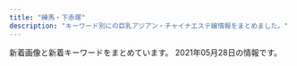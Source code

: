 ```yaml
---
title: "練馬・下赤塚"
description: "キーワード別にの巨乳アジアン・チャイナエステ嬢情報をまとめました。"
---
```


新着画像と新着キーワードをまとめています。
2021年05月28日の情報です。

<DmmAffiliateIns />
<KeywordTable
  shops={
    [
    {
        "keywords": {
            "E": 2,
            "85": 2,
            "C": 12,
            "87": 2
        },
        "name": "\u30d1\u30ad\u30e9",
        "img_links": [
            "http://pakira-massage.work/img/head.jpg",
            "http://pakira-massage.work/img/sta23.jpg",
            "http://pakira-massage.work/img/s23.jpg",
            "http://pakira-massage.work/i/img/r4.jpg",
            "http://pakira-massage.work/i/img/r5.jpg",
            "http://pakira-massage.work/img/sta2.jpg",
            "http://pakira-massage.work/i/img/sta1.jpg",
            "http://pakira-massage.work/img/mobile-1.png",
            "http://pakira-massage.work/i/img/sta23.jpg",
            "http://pakira-massage.work/img/st23.jpg",
            "http://pakira-massage.work/i/img/sta2.jpg",
            "http://pakira-massage.work/img/nos.jpg",
            "http://pakira-massage.work/img/sta1.jpg",
            "http://pakira-massage.work/img/st1.jpg",
            "http://pakira-massage.work/img/st2.jpg",
            "http://pakira-massage.work/i/img/r1.jpg",
            "http://pakira-massage.work/img/campian.jpg",
            "http://pakira-massage.work/i/img/st1.jpg",
            "http://pakira-massage.work/img/s1.jpg",
            "http://pakira-massage.work/img/botton.jpg",
            "http://pakira-massage.work/i/img/r6.jpg",
            "http://pakira-massage.work/i/img/r3.jpg",
            "http://pakira-massage.work/img/s2.jpg",
            "http://pakira-massage.work/i/img/r2.jpg"
        ],
        "url": "http://pakira-massage.work/",
        "station": "\u8981\u753a\u99c55\u756a\u51fa\u53e3"
    },
    {
        "url": "http://nymphe-est.biz/",
        "keywords": {
            "E": 1,
            "D": 2
        },
        "station": "\u6771\u6b66\u7df4\u99ac\u99c5\u5317\u53e3",
        "img_links": [
            "http://nymphe-est.biz/images/no.png",
            "http://nymphe-est.biz/images/fla.jpg",
            "http://nymphe-est.biz/images/tit6.jpg",
            "http://nymphe-est.biz/images/tm.jpg",
            "http://nymphe-est.biz/images/m5.png",
            "http://nymphe-est.biz/images/top.png",
            "http://nymphe-est.biz/images/m6.png",
            "http://nymphe-est.biz/images/accl.jpg",
            "http://nymphe-est.biz/images/bul.jpg",
            "http://nymphe-est.biz/images/spt.png",
            "http://nymphe-est.biz/images/tit4.jpg",
            "http://nymphe-est.biz/images/tit3.jpg",
            "http://nymphe-est.biz/images/cg01.jpg",
            "http://nymphe-est.biz/images/cg03.jpg",
            "http://nymphe-est.biz/images/stal.jpg",
            "http://nymphe-est.biz/images/m2.png",
            "http://nymphe-est.biz/images/m1.png",
            "http://nymphe-est.biz/images/m4.png",
            "http://nymphe-est.biz/images/stat.jpg",
            "http://nymphe-est.biz/images/bur.jpg",
            "http://nymphe-est.biz/images/cg02.jpg",
            "http://nymphe-est.biz/images/tit5.jpg",
            "http://nymphe-est.biz/images/tit2.jpg",
            "http://nymphe-est.biz/images/m3.png"
        ],
        "name": "\u59eb\u306e\u3086\u3073\u3055\u304d"
    },
    {
        "station": "\u7df4\u99ac\u99c5\u897f\u53e3",
        "keywords": {
            "F": 2,
            "E": 2,
            "87": 5,
            "85": 2,
            "88": 4,
            "89": 1,
            "C": 22,
            "84": 1,
            "86": 1,
            "D": 9
        },
        "url": "http://ponfu-massage.work/",
        "name": "\u30dd\u30f3\u30d5\u30fc",
        "img_links": [
            "http://ponfu-massage.work/img/acc1.jpg",
            "http://ponfu-massage.work/img/st38.jpg",
            "http://ponfu-massage.work/i/img/r3.jpg",
            "http://ponfu-massage.work/i/img/r2.jpg",
            "http://ponfu-massage.work/img/sta39.jpg",
            "http://ponfu-massage.work/img/s39.jpg",
            "http://ponfu-massage.work/img/st43.jpg",
            "http://ponfu-massage.work/img/st35.jpg",
            "http://ponfu-massage.work/img/st45.jpg",
            "http://ponfu-massage.work/img/s42.jpg",
            "http://ponfu-massage.work/img/acc10.jpg",
            "http://ponfu-massage.work/img/acc5.jpg",
            "http://ponfu-massage.work/img/st46.jpg",
            "http://ponfu-massage.work/img/s47.jpg",
            "http://ponfu-massage.work/img/sta47.jpg",
            "http://ponfu-massage.work/img/s45.jpg",
            "http://ponfu-massage.work/i/img/sta43.jpg",
            "http://ponfu-massage.work/i/img/r4.jpg",
            "http://ponfu-massage.work/img/sta43.jpg",
            "http://ponfu-massage.work/i/img/sta41.jpg",
            "http://ponfu-massage.work/i/img/sta24.jpg",
            "http://ponfu-massage.work/img/acc4.jpg",
            "http://ponfu-massage.work/img/sta45.jpg",
            "http://ponfu-massage.work/img/acc7.jpg",
            "http://ponfu-massage.work/i/img/sta42.jpg",
            "http://ponfu-massage.work/img/sta38.jpg",
            "http://ponfu-massage.work/img/acc6.jpg",
            "http://ponfu-massage.work/i/img/sta47.jpg",
            "http://ponfu-massage.work/i/img/sta44.jpg",
            "http://ponfu-massage.work/i/img/sta46.jpg",
            "http://ponfu-massage.work/i/img/st45.jpg",
            "http://ponfu-massage.work/i/img/sta28.jpg",
            "http://ponfu-massage.work/img/acc8.jpg",
            "http://ponfu-massage.work/img/sta44.jpg",
            "http://ponfu-massage.work/img/s38.jpg",
            "http://ponfu-massage.work/img/sta42.jpg",
            "http://ponfu-massage.work/img/sta41.jpg",
            "http://ponfu-massage.work/img/sta46.jpg",
            "http://ponfu-massage.work/img/s43.jpg",
            "http://ponfu-massage.work/i/img/sta38.jpg",
            "http://ponfu-massage.work/img/s30.jpg",
            "http://ponfu-massage.work/img/st18.jpg",
            "http://ponfu-massage.work/img/st41.jpg",
            "http://ponfu-massage.work/img/acc3.jpg",
            "http://ponfu-massage.work/img/campian.jpg",
            "http://ponfu-massage.work/img/s46.jpg",
            "http://ponfu-massage.work/i/img/sta30.jpg",
            "http://ponfu-massage.work/img/botton.jpg",
            "http://ponfu-massage.work/img/acc9.jpg",
            "http://ponfu-massage.work/img/st47.jpg",
            "http://ponfu-massage.work/i/img/sta39.jpg",
            "http://ponfu-massage.work/img/st39.jpg",
            "http://ponfu-massage.work/img/sta35.jpg",
            "http://ponfu-massage.work/i/img/sta45.jpg",
            "http://ponfu-massage.work/img/st28.jpg",
            "http://ponfu-massage.work/img/acc2.jpg",
            "http://ponfu-massage.work/img/sta28.jpg",
            "http://ponfu-massage.work/img/st44.jpg",
            "http://ponfu-massage.work/img/st42.jpg",
            "http://ponfu-massage.work/img/st30.jpg",
            "http://ponfu-massage.work/img/s41.jpg",
            "http://ponfu-massage.work/img/sta30.jpg",
            "http://ponfu-massage.work/i/img/r1.jpg",
            "http://ponfu-massage.work/img/s44.jpg"
        ]
    },
    {
        "station": "\u7df4\u99ac\u99c5\u5317\u53e3",
        "img_links": [
            "http://es-nerima.biz/wp-content/uploads/2016/10/girl-1-300x450.jpg",
            "http://es-nerima.biz/wp-content/themes/template-salon2/images/pickup-frame.png",
            "http://es-nerima.biz/wp-content/themes/template-salon2/images/newface-ttl.png",
            "http://es-nerima.biz/wp-content/uploads/2016/10/g3.jpg",
            "http://es-nerima.biz/wp-content/uploads/2016/10/eri.jpg",
            "http://cdn.dino-es.com/images/logo/88x31DinoEs.png",
            "http://es-nerima.biz/wp-content/uploads/2016/10/camp-bnr.jpg",
            "http://es-nerima.biz/wp-content/uploads/2016/10/gallery5.jpg",
            "http://es-nerima.biz/wp-content/uploads/2016/10/eri-250x330.jpg",
            "http://es-nerima.biz/wp-content/themes/template-salon2/images/magazine.jpg",
            "http://es-nerima.biz/wp-content/uploads/2016/10/g6.jpg",
            "http://es-nerima.biz/wp-content/uploads/2016/10/g1-250x330.jpg",
            "http://es-nerima.biz/wp-content/uploads/2016/10/gallery1.jpg",
            "http://es-nerima.biz/wp-content/uploads/2016/10/g5-250x330.jpg",
            "http://es-nerima.biz/wp-content/uploads/2016/10/gallery3.jpg",
            "http://es-nerima.biz/wp-content/uploads/2016/10/g3-250x330.jpg",
            "http://es-nerima.biz/wp-content/themes/template-salon2/images/pickup-ttl.png",
            "http://es-nerima.biz/wp-content/themes/template-salon2/images/news-ttl.png",
            "http://es-nerima.biz/wp-content/themes/template-salon2/images/gallery3.jpg",
            "http://es-nerima.biz/wp-content/themes/template-salon2/images/gallery2.jpg",
            "http://es-nerima.biz/wp-content/uploads/2016/10/g5.jpg",
            "http://es-nerima.biz/wp-content/uploads/2016/10/gallery2.jpg",
            "http://es-nerima.biz/wp-content/themes/template-salon2/images/tel.png",
            "http://es-nerima.biz/wp-content/uploads/2016/10/gallery8-600x600.jpg",
            "http://es-nerima.biz/wp-content/uploads/2016/10/girl-1-250x330.jpg",
            "http://es-nerima.biz/wp-content/themes/template-salon2/images/camp-bnr.jpg",
            "http://es-nerima.biz/wp-content/uploads/2016/10/gallery6.jpg",
            "http://es-nerima.biz/wp-content/themes/template-salon2/images/slider1.jpg",
            "http://es-nerima.biz/wp-content/uploads/2016/10/gallery8.jpg",
            "http://es-nerima.biz/wp-content/themes/template-salon2/images/gallery4.jpg",
            "http://es-nerima.biz/wp-content/uploads/2016/10/g4-250x330.jpg",
            "http://es-nerima.biz/wp-content/uploads/2016/10/g6-250x330.jpg",
            "http://es-nerima.biz/wp-content/uploads/2016/10/gallery7.jpg",
            "http://es-nerima.biz/wp-content/themes/template-salon2/images/gallery-ttl.png",
            "http://es-nerima.biz/wp-content/themes/template-salon2/images/massage-de_88_31.jpg",
            "http://es-nerima.biz/wp-content/uploads/2016/10/girl-1.jpg",
            "http://es-nerima.biz/wp-content/uploads/2016/10/mika.jpg",
            "http://es-nerima.biz/wp-content/uploads/2016/10/mika-250x330.jpg",
            "http://es-nerima.biz/wp-content/themes/template-salon2/images/gallery1.jpg"
        ],
        "name": "\u3046\u3089\u3089",
        "keywords": {},
        "url": "http://es-nerima.biz/"
    },
    {
        "url": "http://www.hi-msg.com/dansin/",
        "img_links": [
            "http://www.hi-msg.com/dansin/images/1.jpg",
            "http://www.hi-msg.com/dansin/images/p-7.jpg",
            "http://www.hi-msg.com/dansin/images/mobile.jpg",
            "http://www.hi-msg.com/dansin/images/p-8.jpg",
            "http://www.hi-msg.com/dansin/images/p-6.jpg",
            "http://www.hi-msg.com/dansin/images/p-5-1.jpg",
            "http://www.hi-msg.com/dansin/images/top.jpg",
            "http://www.hi-msg.com/dansin/images/p-2.jpg",
            "http://www.hi-msg.com/dansin/images/s_face.jpg",
            "http://www.hi-msg.com/dansin/images/p-5.jpg",
            "http://www.hi-msg.com/dansin/images/s_info.jpg",
            "http://www.hi-msg.com/dansin/images/nav.jpg",
            "http://www.hi-msg.com/dansin/images/end1.jpg",
            "http://www.hi-msg.com/dansin/images/p-9.jpg",
            "http://www.hi-msg.com/dansin/images/top1.jpg",
            "http://www.hi-msg.com/dansin/images/s_pick.jpg",
            "http://www.hi-msg.com/dansin/images/s_news.jpg",
            "http://www.hi-msg.com/dansin/images/p-6-1.jpg",
            "http://www.hi-msg.com/dansin/images/p-2-1.jpg",
            "http://www.hi-msg.com/dansin/images/p-9-1.jpg"
        ],
        "station": "\u3068\u304d\u308f\u53f0\u99c5\u5357\u53e3",
        "keywords": {},
        "name": "\u6696\u5fc3"
    },
    {
        "station": "\u4e0b\u8d64\u585a\u99c5\u5317\u53e3",
        "img_links": [
            "http://www.es-kou.link/images/interior_t.jpg",
            "http://www.es-kou.link/images/info.png",
            "http://www.es-kou.link/img/nana1.jpg",
            "http://www.es-kou.link/images/news.jpg",
            "http://www.es-kou.link/images/head.jpg",
            "http://www.es-kou.link/images/s1.png",
            "http://www.es-kou.link/images/2.jpg",
            "http://www.es-kou.link/images/1.jpg",
            "http://www.es-kou.link/images/sys1.jpg",
            "http://www.es-kou.link/images/int1.png",
            "http://www.es-kou.link/img/satomi1.jpg",
            "http://www.es-kou.link/images/b2.jpg",
            "http://www.es-kou.link/images/sys2.jpg",
            "http://www.es-kou.link/images/sys3.png",
            "http://www.es-kou.link/images/mobile.jpg",
            "http://www.es-kou.link/images/3.jpg",
            "http://www.es-kou.link/images/staff_t.jpg",
            "http://www.es-kou.link/images/int2.png",
            "http://www.es-kou.link/images/b1.jpg",
            "http://www.es-kou.link/img/mimi1.jpg"
        ],
        "keywords": {},
        "name": "\u7d05\u6708",
        "url": "http://www.es-kou.link/"
    },
    {
        "url": "http://himawari.est-u.com/",
        "name": "\u3072\u307e\u308f\u308a",
        "station": "\u7df4\u99ac\u99c5\u5357\u53e3",
        "img_links": [
            "http://himawari.est-u.com/staff/sakura.jpg",
            "http://himawari.est-u.com/images/therpist.jpg",
            "http://himawari.est-u.com/images/a2.jpg",
            "http://himawari.est-u.com/staff/nami.jpg",
            "http://himawari.est-u.com/staff/risa.jpg",
            "http://himawari.est-u.com/staff/umi.jpg",
            "http://himawari.est-u.com/staff/izumi.jpg",
            "http://himawari.est-u.com/images/a1.jpg",
            "http://himawari.est-u.com/images/index_10.jpg",
            "http://himawari.est-u.com/images/index_02.jpg",
            "http://himawari.est-u.com/staff/asuka.jpg",
            "http://himawari.est-u.com/staff/yuki.jpg",
            "http://himawari.est-u.com/staff/emi.jpg",
            "http://himawari.est-u.com/images/index2_08.jpg",
            "http://himawari.est-u.com/staff/yumi.jpg",
            "http://himawari.est-u.com/images/index_08.jpg",
            "http://himawari.est-u.com/images/index_04.jpg",
            "http://himawari.est-u.com/images/down.jpg"
        ],
        "keywords": {
            "C": 7
        }
    },
    {
        "keywords": {},
        "station": "\u4e0a\u677f\u6a4b\u99c5\u5317\u53e3",
        "img_links": [
            "http://www.relaxes.info/images/ttl_qj.png",
            "http://www.relaxes.info/images/header_bg.png",
            "http://www.relaxes.info/images/ttl_staff.png",
            "http://www.relaxes.info/images/rec.png",
            "http://www.relaxes.info/images/info.jpg",
            "http://www.relaxes.info/images/t2.png",
            "http://www.relaxes.info/images/s1.png",
            "http://www.relaxes.info/images/t1.png",
            "http://www.relaxes.info/up/uploads/20210313172020j.jpg",
            "http://www.relaxes.info/up/uploads/20180315212810me.jpg",
            "http://www.relaxes.info/images/ttl_price.png",
            "http://www.relaxes.info/up/uploads/2017071800271212.jpg",
            "http://www.relaxes.info/images/price.jpg"
        ],
        "url": "http://www.relaxes.info/",
        "name": "\u8776"
    },
    {
        "keywords": {
            "C": 17,
            "D": 6,
            "E": 13,
            "G": 2
        },
        "name": "\u3064\u307c\u307f",
        "img_links": [
            "https://salasa.tokyo/wp-content/themes/este/img/tel_footer.png",
            "https://salasa.tokyo/wp-content/themes/este/img/top-img01.png",
            "https://salasa.tokyo/wp-content/uploads/2020/02/21salasa.jpg",
            "https://salasa.tokyo/wp-content/themes/este/img/top-img01a.png",
            "https://salasa.tokyo/wp-content/themes/este/img/2.jpg",
            "https://salasa.tokyo/wp-content/uploads/2020/02/32salasa.jpg",
            "https://salasa.tokyo/wp-content/uploads/2020/02/11salasa.jpg",
            "https://salasa.tokyo/wp-content/themes/este/img/top-img02.png",
            "https://salasa.tokyo/wp-content/themes/este/img/3.jpg",
            "https://salasa.tokyo/wp-content/uploads/2020/03/897261salasa.jpg",
            "https://salasa.tokyo/wp-content/uploads/2020/04/2311121salasa.jpg",
            "https://salasa.tokyo/wp-content/uploads/2020/02/8776salasa.jpg",
            "https://salasa.tokyo/wp-content/themes/este/img/top-img04.png",
            "https://salasa.tokyo/wp-content/themes/este/img/1.jpg",
            "https://salasa.tokyo/wp-content/uploads/2021/02/345salasa.jpg",
            "https://salasa.tokyo/wp-content/themes/este/img/tel_header.png",
            "https://salasa.tokyo/wp-content/uploads/2020/02/876752178salasa.jpg",
            "https://salasa.tokyo/wp-content/themes/este/img/top-img01b.png",
            "https://salasa.tokyo/wp-content/uploads/2020/02/41salasa.jpg",
            "https://salasa.tokyo/wp-content/uploads/2020/02/1salasa.jpg",
            "https://salasa.tokyo/wp-content/themes/este/img/call.png",
            "https://salasa.tokyo/wp-content/themes/este/img/top-img05.png",
            "https://salasa.tokyo/wp-content/themes/este/img/top-img021.png",
            "https://salasa.tokyo/wp-content/themes/este/img/4.jpg",
            "https://salasa.tokyo/wp-content/uploads/2021/04/s187alasa.jpg"
        ],
        "url": "https://salasa.tokyo/",
        "station": "\u7df4\u99ac\u99c5\u897f\u53e3"
    },
    {
        "name": "\u697d\u3005",
        "url": "https://1270791003.wixsite.com/mysite/",
        "station": "\u65b0\u685c\u53f0\u99c51\u756a\u51fa\u53e3",
        "img_links": [
            "https://static.wixstatic.com/media/73ea4e_4f276738c0354f93b87840e2d55be62b~mv2.png",
            "https://static.wixstatic.com/media/73ea4e_73ca4971bac34776a53c8b09526abe0d~mv2.jpg",
            "https://static.wixstatic.com/media/56292f_3dc196c69ac04338b46a28f7dc0f4df2.jpg",
            "https://static.wixstatic.com/media/56292f_4d626237c2cd4806b0251dae4554758e.jpg"
        ],
        "keywords": {}
    },
    {
        "station": "\u5927\u6cc9\u5b66\u5712\u99c5\u5317\u53e3",
        "img_links": [
            "http://siesta.ests.jp/images/news.jpg",
            "http://siesta.ests.jp/images/info.jpg",
            "http://siesta.ests.jp/photos/sites/39/2021/04/2021042011331872.jpg",
            "http://siesta.ests.jp/images/top.png",
            "http://siesta.ests.jp/images/s-staff.jpg",
            "http://siesta.ests.jp/photos/sites/39/2021/01/2021011116333493.jpg",
            "http://siesta.ests.jp/photos/sites/39/2021/04/2021040818055925.jpg",
            "http://siesta.ests.jp/images/mobile1.jpg",
            "http://siesta.ests.jp/images/acc2.jpg",
            "http://siesta.ests.jp/images/acc4.jpg",
            "http://siesta.ests.jp/images/s-recriut.jpg",
            "http://siesta.ests.jp/images/acc1.jpg",
            "http://siesta.ests.jp/images/mobile.jpg",
            "http://siesta.ests.jp/images/pick.jpg",
            "http://siesta.ests.jp/images/acc3.jpg",
            "http://siesta.ests.jp/photos/sites/39/2021/01/2021011116333298.jpg"
        ],
        "url": "http://siesta.ests.jp/",
        "name": "\u30b7\u30a8\u30b9\u30bf",
        "keywords": {
            "85": 10,
            "D": 15,
            "83": 5,
            "88": 5
        }
    },
    {
        "url": "http://margaret.ests.jp/",
        "img_links": [
            "http://margaret.ests.jp/images/service1.jpg",
            "http://margaret.ests.jp/images/s_staff.png",
            "http://margaret.ests.jp/photos/sites/29/2020/04/202004102157462.jpeg",
            "http://margaret.ests.jp/images/info.jpg",
            "http://margaret.ests.jp/images/service2.jpg",
            "http://margaret.ests.jp/photos/sites/29/2020/05/202005281752578.jpg",
            "http://margaret.ests.jp/images/room3.jpg",
            "http://margaret.ests.jp/images/top.jpg",
            "http://margaret.ests.jp/images/s_news.jpg",
            "http://margaret.ests.jp/photos/sites/29/2020/06/2020062814010219.jpeg",
            "http://margaret.ests.jp/photos/sites/29/2020/03/2020032709162529.jpg",
            "http://margaret.ests.jp/photos/sites/29/2020/06/202006301829174.jpeg",
            "http://margaret.ests.jp/images/service3.jpg",
            "http://margaret.ests.jp/images/mobile.jpg",
            "http://margaret.ests.jp/images/s_pick.jpg",
            "http://margaret.ests.jp/images/service4.jpg",
            "http://margaret.ests.jp/images/room1.jpg",
            "http://margaret.ests.jp/photos/sites/29/2020/04/202004081414540.jpg",
            "http://margaret.ests.jp/photos/sites/29/2020/04/2020040205541033.jpg",
            "http://margaret.ests.jp/images/room4.jpg",
            "http://margaret.ests.jp/photos/sites/29/2021/01/2021011511194654.jpg",
            "http://margaret.ests.jp/images/room2.jpg",
            "http://margaret.ests.jp/photos/sites/29/2020/08/2020082222274080.jpeg",
            "http://margaret.ests.jp/photos/sites/29/2020/08/2020080615352994.jpeg",
            "http://margaret.ests.jp/images/s_service.png",
            "http://margaret.ests.jp/photos/sites/29/2020/04/2020041014190824.jpg"
        ],
        "keywords": {
            "D": 72,
            "88": 24,
            "E": 60,
            "85": 36,
            "86": 24,
            "87": 12
        },
        "station": "\u685c\u53f0\u99c5\u5317\u53e3",
        "name": "\u30de\u30fc\u30ac\u30ec\u30c3\u30c8"
    },
    {
        "name": "\u30b8\u30e3\u30b9\u30df\u30f3",
        "img_links": [],
        "keywords": {},
        "station": "\u6210\u5897\u99c5",
        "url": "http://evergrace.tyo.cm/"
    },
    {
        "keywords": {},
        "name": "\u512a\u30fb\u7f8e",
        "station": "\u6c5f\u53e4\u7530\u99c5\u5357\u53e3",
        "url": "http://rose.este.work/",
        "img_links": [
            "http://rose.este.work/resize_250.png",
            "http://rose.este.work/index-24.htm.jpg",
            "http://rose.este.work/resize_1500-450.jpg",
            "http://rose.este.work/totop.png",
            "http://rose.este.work/index-1.htm.jpg",
            "http://rose.este.work/r4.jpg",
            "http://rose.este.work/index-25.htm.jpg",
            "http://rose.este.work/r5.jpg",
            "http://rose.este.work/re.jpg",
            "http://rose.este.work/unnamed.png",
            "http://rose.este.work/index-26.htm.jpg",
            "http://rose.este.work/r1.jpg",
            "http://rose.este.work/r3.jpg",
            "http://rose.este.work/sys1.png"
        ]
    },
    {
        "name": "\u697d\u697d",
        "keywords": {
            "C": 13
        },
        "img_links": [
            "http://www.e-rakuraku.info/images/s1.png",
            "http://www.e-rakuraku.info/images/s2.png",
            "http://www.e-rakuraku.info/images/g3.jpg",
            "http://www.e-rakuraku.info/images/top.jpg",
            "http://www.e-rakuraku.info/images/g1.jpg",
            "http://www.e-rakuraku.info/images/newt.png",
            "http://www.e-rakuraku.info/images/huiyuan.png",
            "http://www.e-rakuraku.info/images/g0.jpg",
            "http://www.e-rakuraku.info/images/g5.jpg",
            "http://www.e-rakuraku.info/images/tite-staff.png",
            "http://www.e-rakuraku.info/images/g4.jpg",
            "http://www.e-rakuraku.info/images/g2.jpg",
            "http://www.e-rakuraku.info/images/newfacet.png",
            "http://www.e-rakuraku.info/images/sr.png",
            "http://www.e-rakuraku.info/images/tel.png",
            "http://www.e-rakuraku.info/images/nei_03.jpg",
            "http://www.e-rakuraku.info/images/tite-gallery.png",
            "http://www.e-rakuraku.info/images/mobile.png"
        ],
        "url": "http://www.e-rakuraku.info/",
        "station": "\u4e2d\u6751\u6a4b\u99c5"
    },
    {
        "station": "\u5927\u6cc9\u5b66\u5712\u99c5",
        "img_links": [
            "http://lachesis.este88.com/gals/nozomi4.jpg",
            "http://lachesis.este88.com/gals/yuno2.jpg",
            "http://lachesis.este88.com/gals/yuno1.jpg",
            "http://lachesis.este88.com/gals/aoi1.jpg",
            "https://lachesis.este88.com/gals/maria1.jpg",
            "http://lachesis.este88.com/gals/miho1.jpg",
            "http://lachesis.este88.com/gals/minami1.jpg",
            "http://lachesis.este88.com/gals/nozomi1.jpg",
            "https://lachesis.este88.com/images/bg_header.jpg",
            "http://lachesis.este88.com/gals/ruka4.jpg",
            "http://lachesis.este88.com/gals/narumi4.jpg",
            "http://lachesis.este88.com/gals/mao1.jpg",
            "http://lachesis.este88.com/gals/ruka3.jpg",
            "http://lachesis.este88.com/gals/nozomi3.jpg",
            "https://lachesis.este88.com/gals/mao1.jpg",
            "http://lachesis.este88.com/gals/ruka2.jpg",
            "http://lachesis.este88.com/gals/yuno3.jpg",
            "http://lachesis.este88.com/gals/miku2.jpg",
            "https://lachesis.este88.com/gals/rinnka1.jpg",
            "http://lachesis.este88.com/gals/rinnka3.jpg",
            "http://lachesis.este88.com/gals/tumugi1.jpg",
            "https://lachesis.este88.com/images/bg_header3.jpg",
            "http://lachesis.este88.com/gals/mao2.jpg",
            "http://lachesis.este88.com/images/info5.jpg",
            "http://lachesis.este88.com/gals/miho3.jpg",
            "http://lachesis.este88.com/gals/itika1.jpg",
            "https://lachesis.este88.com/gals/narumi1.jpg",
            "http://lachesis.este88.com/gals/narumi1.jpg",
            "https://lachesis.este88.com/images/info5.jpg",
            "http://lachesis.este88.com/gals/miku3.jpg",
            "http://lachesis.este88.com/images/sysh3bar.png",
            "http://lachesis.este88.com/gals/tumugi3.jpg",
            "http://lachesis.este88.com/gals/itika2.jpg",
            "http://lachesis.este88.com/gals/nozomi2.jpg",
            "https://lachesis.este88.com/gals/miho1.jpg",
            "http://lachesis.este88.com/images/bg_header.jpg",
            "http://lachesis.este88.com/gals/narumi3.jpg",
            "https://lachesis.este88.com/gals/yuno1.jpg",
            "http://lachesis.este88.com/gals/miku1.jpg",
            "https://lachesis.este88.com/gals/nozomi1.jpg",
            "http://lachesis.este88.com/gals/maria1.jpg",
            "http://lachesis.este88.com/images/bg_header3.jpg",
            "http://lachesis.este88.com/gals/minami2.jpg",
            "https://lachesis.este88.com/images/sysh3bar.png",
            "http://lachesis.este88.com/images/line.jpg",
            "http://lachesis.este88.com/gals/aoi3.jpg",
            "http://lachesis.este88.com/gals/rinnka4.jpg",
            "https://lachesis.este88.com/images/line.jpg",
            "https://lachesis.este88.com/gals/ruka1.jpg",
            "http://lachesis.este88.com/gals/tumugi2.jpg",
            "http://lachesis.este88.com/gals/aoi2.jpg",
            "http://lachesis.este88.com/gals/rinnka1.jpg",
            "http://lachesis.este88.com/gals/narumi2.jpg",
            "https://lachesis.este88.com/gals/itika1.jpg",
            "https://lachesis.este88.com/gals/aoi1.jpg",
            "http://lachesis.este88.com/gals/itika3.jpg",
            "https://lachesis.este88.com/gals/minami1.jpg",
            "http://lachesis.este88.com/gals/rinnka2.jpg",
            "http://momipara.jp/img/link/momi234.jpg",
            "http://lachesis.este88.com/gals/miho2.jpg",
            "https://lachesis.este88.com/gals/tumugi1.jpg",
            "https://lachesis.este88.com/gals/miku1.jpg",
            "http://lachesis.este88.com/gals/ruka1.jpg"
        ],
        "keywords": {
            "E": 1,
            "81": 1,
            "95": 1,
            "D": 2,
            "C": 4,
            "84": 1,
            "91": 3,
            "86": 1,
            "G": 1,
            "F": 4,
            "93": 1,
            "80": 1,
            "83": 2,
            "88": 2
        },
        "name": "\u30e9\u30b1\u30b7\u30b9\u5927\u6cc9\u5b66\u5712",
        "url": "http://lachesis.este88.com/"
    },
    {
        "url": "http://www.nerima-rose.com/",
        "img_links": [
            "http://www.nerima-rose.com/images/images/sys2018_03.jpg",
            "http://www.nerima-rose.com/images/staff/18/misaki.jpg",
            "http://www.nerima-rose.com/images/staff/17/riri.jpg",
            "http://www.nerima-rose.com/images/sys3.jpg",
            "http://www.nerima-rose.com/images/aroma/r1.jpg",
            "http://www.nerima-rose.com/images/images/sys2018_06.jpg",
            "http://www.nerima-rose.com/images/staff/18/ayumi.jpg",
            "http://www.nerima-rose.com/images/staff/16/kaori2.jpg",
            "http://www.nerima-rose.com/images/staff/18/hina.jpg",
            "http://www.nerima-rose.com/images/staff/17/2/ena.jpg",
            "http://www.nerima-rose.com/images/shop/3/sh1.jpg",
            "http://www.nerima-rose.com/images/staff/17/2/nana.png",
            "http://www.nerima-rose.com/images/index-rosa_02.jpg",
            "http://www.nerima-rose.com/images/nav/nav-acc.jpg",
            "http://www.nerima-rose.com/images/index-rosa_09.jpg",
            "http://www.nerima-rose.com/images/rosa-pindao_09.jpg",
            "http://www.nerima-rose.com/images/index-rosa_04.jpg",
            "http://www.nerima-rose.com/images/staff/16/aya2.jpg",
            "http://www.nerima-rose.com/cgi-bin/topics/img/16-1.jpg",
            "http://www.nerima-rose.com/images/rosa-sys_04.jpg",
            "http://www.nerima-rose.com/images/shop/h1.jpg",
            "http://www.nerima-rose.com/images/rosa-pindao_07.jpg",
            "http://www.nerima-rose.com/images/aroma/r3.jpg",
            "http://www.nerima-rose.com/images/rosa-sys_09a.jpg",
            "http://www.nerima-rose.com/images/shop/4/s1.jpg",
            "http://www.nerima-rose.com/images/shop/11.jpg",
            "http://www.nerima-rose.com/images/aroma/r2.jpg",
            "http://www.nerima-rose.com/images/nav/nav-rec.jpg"
        ],
        "station": "\u7df4\u99ac\u99c5\u5357\u53e3",
        "keywords": {
            "C": 8
        },
        "name": "ROSE"
    },
    {
        "name": "Smile -\u30b9\u30de\u30a4\u30eb-",
        "station": "\u7df4\u99ac\u99c5\u897f\u53e3",
        "keywords": {
            "87": 4,
            "88": 4,
            "C": 17,
            "85": 2,
            "D": 6
        },
        "url": "http://www.smile.mensest.com/",
        "img_links": [
            "http://www.smile.mensest.com/files/004.jpg",
            "http://www.smile.mensest.com/img/pickup.jpg",
            "http://www.smile.mensest.com/img/goback.jpg",
            "http://www.smile.mensest.com/files/003.jpg",
            "http://www.smile.mensest.com/img/btn_side_mobile.jpg",
            "http://www.smile.mensest.com/img/ttl_info.png",
            "http://www.smile.mensest.com/files/005.jpg",
            "http://www.smile.mensest.com/img/btn_blog.png",
            "http://www.smile.mensest.com/img/header02.png",
            "http://www.smile.mensest.com/img/ttl_news.png",
            "http://www.smile.mensest.com/files/001.jpg",
            "http://www.smile.mensest.com/files/002.jpg"
        ]
    },
    {
        "station": "\u4e0b\u8d64\u585a\u99c5\u5317\u53e3",
        "img_links": [
            "http://c-sakura.work/images/head.jpg",
            "http://c-sakura.work/images/info.png",
            "http://c-sakura.work/images/interior_t.jpg",
            "http://c-sakura.work/images/int1.png",
            "http://c-sakura.work/images/sisu.png",
            "http://c-sakura.work/images/1.jpg",
            "http://c-sakura.work/images/sys1.png",
            "http://c-sakura.work/img/yuyu1.jpg",
            "http://c-sakura.work/images/2.jpg",
            "http://c-sakura.work/images/tel.jpg",
            "http://c-sakura.work/img/ami1.jpg",
            "http://c-sakura.work/images/3.jpg",
            "http://c-sakura.work/images/news.png",
            "http://c-sakura.work/images/staff_t.jpg",
            "http://c-sakura.work/images/mobile.jpg",
            "http://c-sakura.work/images/int2.png",
            "http://c-sakura.work/img/yuri1.jpg"
        ],
        "name": "\u9577\u4e45*\u3061\u3087\u3046\u304d\u3085\u3046",
        "keywords": {},
        "url": "http://c-sakura.work/"
    },
    {
        "img_links": [
            "http://moonlove.est-u.com/images/index_05.jpg",
            "http://moonlove.est-u.com/images/index_13.jpg",
            "http://moonlove.est-u.com/images/index1_06.jpg",
            "http://moonlove.est-u.com/staff/nami.jpg",
            "http://moonlove.est-u.com/images/index3_06.jpg",
            "http://moonlove.est-u.com/images/s3.jpg",
            "http://moonlove.est-u.com/images/icon_000.jpg",
            "http://moonlove.est-u.com/images/index_02.jpg",
            "http://moonlove.est-u.com/staff/sakura.jpg",
            "http://moonlove.est-u.com/images/s5.jpg",
            "http://moonlove.est-u.com/staff/ayumi.jpg",
            "http://moonlove.est-u.com/images/index2_06.jpg",
            "http://moonlove.est-u.com/images/index_08.jpg",
            "http://moonlove.est-u.com/images/s4.jpg",
            "http://moonlove.est-u.com/images/index_16.jpg",
            "http://moonlove.est-u.com/images/staff_09.jpg",
            "http://moonlove.est-u.com/images/index_10.jpg",
            "http://moonlove.est-u.com/images/s8.jpg",
            "http://moonlove.est-u.com/images/index_15.jpg",
            "http://moonlove.est-u.com/images/index_14.jpg",
            "http://moonlove.est-u.com/staff/miki.jpg",
            "http://moonlove.est-u.com/images/s6.jpg",
            "http://moonlove.est-u.com/staff/hitomi.jpg",
            "http://moonlove.est-u.com/images/s1.jpg",
            "http://moonlove.est-u.com/images/index_04.jpg",
            "http://moonlove.est-u.com/images/index_12.jpg",
            "http://moonlove.est-u.com/staff/kaori.jpg",
            "http://moonlove.est-u.com/images/index_07.jpg",
            "http://moonlove.est-u.com/images/index_19.jpg",
            "http://moonlove.est-u.com/images/index_17.jpg"
        ],
        "keywords": {
            "C": 7
        },
        "station": "\u7df4\u99ac\u99c5\u5317\u53e3",
        "url": "http://moonlove.est-u.com/",
        "name": "\u6708\u306e\u604b"
    },
    {
        "url": "http://c-ikoi.work/",
        "station": "\u5927\u5c71\u99c5\u5357\u53e3",
        "keywords": {},
        "img_links": [
            "http://c-ikoi.work/images/int2.png",
            "http://c-ikoi.work/images/staff_t.jpg",
            "http://c-ikoi.work/images/head.jpg",
            "http://c-ikoi.work/images/news.jpg",
            "http://c-ikoi.work/img/aoi1.jpg",
            "http://c-ikoi.work/images/2.jpg",
            "http://c-ikoi.work/images/tel.jpg",
            "http://c-ikoi.work/images/int3.png",
            "http://c-ikoi.work/images/mobile.jpg",
            "http://c-ikoi.work/images/1.jpg",
            "http://c-ikoi.work/images/interior_t.jpg",
            "http://c-ikoi.work/images/4.jpg",
            "http://c-ikoi.work/images/sys3.png",
            "http://c-ikoi.work/images/rec1.png",
            "http://c-ikoi.work/images/int1.png",
            "http://c-ikoi.work/images/3.jpg",
            "http://c-ikoi.work/images/concept.jpg",
            "http://c-ikoi.work/img/yuki1.jpg",
            "http://c-ikoi.work/images/rec2.png",
            "http://c-ikoi.work/images/sys1.jpg",
            "http://c-ikoi.work/images/line.png",
            "http://c-ikoi.work/images/sys2.jpg",
            "http://c-ikoi.work/img/moe1.jpg",
            "http://c-ikoi.work/img/rina1.jpg"
        ],
        "name": "\u61a9"
    },
    {
        "station": "\u77f3\u795e\u4e95\u516c\u5712\u99c5\u5357\u53e3",
        "url": "http://aroma-p.info/",
        "name": "AROMA PLAZA \u30a2\u30ed\u30de\u30d7\u30e9\u30b6",
        "keywords": {},
        "img_links": []
    },
    {
        "img_links": [
            "http://www.es-yas.click/images/sirase.jpg",
            "http://www.es-yas.click/images/sys2.png",
            "http://www.es-yas.click/images/mobile.jpg",
            "http://www.es-yas.click/images/interior_t.jpg",
            "http://www.es-yas.click/img/riri1.jpg",
            "http://www.es-yas.click/images/staff_t.jpg",
            "http://www.es-yas.click/images/1.jpg",
            "http://www.es-yas.click/images/3.jpg",
            "http://www.es-yas.click/images/newface.png",
            "http://www.es-yas.click/images/2.jpg",
            "http://www.es-yas.click/images/info.png",
            "http://www.es-yas.click/images/news.jpg",
            "http://www.es-yas.click/img/sayuri1.jpg",
            "http://www.es-yas.click/images/ac1.png",
            "http://www.es-yas.click/images/int1.png",
            "http://www.es-yas.click/images/s1.png",
            "http://www.es-yas.click/images/head.jpg",
            "http://www.es-yas.click/images/int2.png",
            "http://www.es-yas.click/img/mari1.jpg",
            "http://www.es-yas.click/images/sys1.png",
            "http://www.es-yas.click/images/tel.jpg"
        ],
        "station": "\u4e2d\u6751\u6a4b\u99c5\u5357\u53e3",
        "url": "http://www.es-yas.click/",
        "keywords": {},
        "name": "\u30b9\u30a6\u30a3\u30fc\u30c8"
    },
    {
        "img_links": [
            "http://ginzaangel.esnavi.work/2/uploadimg/1615988408.jpeg",
            "http://ginzaangel.esnavi.work/2/uploadimg/1615988934.jpeg",
            "http://ginzaangel.esnavi.work/2/uploadimg/1615989115.jpeg",
            "http://ginzaangel.esnavi.work/head.jpg",
            "http://ginzaangel.esnavi.work/staff_t.jpg",
            "http://ginzaangel.esnavi.work/2/uploadimg/1595657062.jpeg",
            "http://ginzaangel.esnavi.work/sys1.jpg",
            "http://ginzaangel.esnavi.work/2/uploadimg/1601829474.jpeg",
            "http://ginzaangel.esnavi.work/news.jpg",
            "http://ginzaangel.esnavi.work/int1.png",
            "http://ginzaangel.esnavi.work/s1.png",
            "http://ginzaangel.esnavi.work/2/uploadimg/1615989033.jpeg",
            "http://ginzaangel.esnavi.work/sys2.jpg",
            "http://ginzaangel.esnavi.work/2/uploadimg/1619341553.jpeg"
        ],
        "name": "\u7df4\u99ac\u306e\u5929\u4f7f",
        "url": "http://ginzaangel.esnavi.work/",
        "station": "\u7df4\u99ac\u99c5\u897f\u53e3",
        "keywords": {
            "92": 1,
            "88": 2,
            "90": 3,
            "89": 1
        }
    },
    {
        "station": "\u7df4\u99ac\u99c5",
        "img_links": [
            "http://aclass.estheya.com/css/right.jpg",
            "http://aclass.estheya.com/css/m-head04.jpg",
            "http://aclass.estheya.com/css/staff/staff001-b.jpg",
            "http://aclass.estheya.com/css/m-top004.jpg",
            "http://aclass.estheya.com/images/call.png",
            "http://aclass.estheya.com/css/staff/staff005.jpg",
            "http://aclass.estheya.com/css/staff/staff006.jpg",
            "http://aclass.estheya.com/css/staff/staff001.jpg",
            "http://aclass.estheya.com/css/m-head02.jpg",
            "http://aclass.estheya.com/css/left.jpg",
            "http://aclass.estheya.com/css/staff/staff002.jpg",
            "http://aclass.estheya.com/css/cam01.jpg",
            "http://aclass.estheya.com/css/staff/staff0004.jpg",
            "http://aclass.estheya.com/css/staff/staff0003.jpg"
        ],
        "keywords": {
            "86": 1,
            "90": 3,
            "89": 1,
            "D": 3,
            "92": 1,
            "C": 2,
            "E": 1
        },
        "url": "http://aclass.estheya.com/",
        "name": "A-CLASS\uff5e\u30a8\u30fc\u30af\u30e9\u30b9\uff5e"
    },
    {
        "img_links": [
            "http://binrou.net/img/s116.jpg",
            "http://binrou.net/img/sta112.jpg",
            "http://binrou.net/i/img/sta108.jpg",
            "http://binrou.net/i/img/sta88.jpg",
            "http://binrou.net/img/sta119.jpg",
            "http://binrou.net/img/s117.jpg",
            "http://binrou.net/img/sta109.jpg",
            "http://binrou.net/i/img/sta100.jpg",
            "http://binrou.net/i/img/sta97.jpg",
            "http://binrou.net/i/img/sta92.jpg",
            "http://binrou.net/i/img/sta104.jpg",
            "http://binrou.net/img/st111.jpg",
            "http://binrou.net/img/mo.png",
            "http://binrou.net/img/st114.jpg",
            "http://binrou.net/img/sta117.jpg",
            "http://binrou.net/i/img/sta111.jpg",
            "http://binrou.net/i/img/sta116.jpg",
            "http://binrou.net/img/sta114.jpg",
            "http://binrou.net/img/st117.jpg",
            "http://binrou.net/i/img/st118.jpg",
            "http://binrou.net/img/s119.jpg",
            "http://binrou.net/img/st109.jpg",
            "http://binrou.net/img/st112.jpg",
            "http://binrou.net/img/sta116.jpg",
            "http://binrou.net/i/img/sta89.jpg",
            "http://binrou.net/img/st116.jpg",
            "http://binrou.net/i/img/sta109.jpg",
            "http://binrou.net/i/img/sta117.jpg",
            "http://binrou.net/i/img/sta94.jpg",
            "http://binrou.net/img/s118.jpg",
            "http://binrou.net/img/s115.jpg",
            "http://binrou.net/img/sta115.jpg",
            "http://binrou.net/i/img/r3.jpg",
            "http://binrou.net/img/sta111.jpg",
            "http://binrou.net/img/sta118.jpg",
            "http://binrou.net/i/img/r2.jpg",
            "http://binrou.net/i/img/acc.jpg",
            "http://binrou.net/img/botton.jpg",
            "http://binrou.net/i/img/sta118.jpg",
            "http://binrou.net/i/img/r1.jpg",
            "http://binrou.net/img/acc.jpg",
            "http://binrou.net/img/st118.jpg",
            "http://binrou.net/i/img/sta119.jpg",
            "http://binrou.net/i/img/sta114.jpg",
            "http://binrou.net/i/img/sta115.jpg",
            "http://binrou.net/img/st119.jpg",
            "http://binrou.net/i/img/sta105.jpg",
            "http://binrou.net/img/s114.jpg",
            "http://binrou.net/i/img/r4.jpg",
            "http://binrou.net/i/img/sta98.jpg",
            "http://binrou.net/img/s112.jpg",
            "http://binrou.net/img/s111.jpg",
            "http://binrou.net/img/fla.jpg",
            "http://binrou.net/img/st115.jpg",
            "http://binrou.net/i/img/sta80.jpg",
            "http://binrou.net/img/pickup20.jpg",
            "http://binrou.net/i/img/sta112.jpg"
        ],
        "url": "http://binrou.net/",
        "station": "\u7df4\u99ac\u99c5\u897f\u53e3",
        "name": "\u30ad\u30e9\u30ad\u30e9",
        "keywords": {
            "E": 6,
            "86": 4,
            "88": 1,
            "89": 1,
            "F": 1,
            "D": 2,
            "87": 4,
            "C": 17
        }
    },
    {
        "url": "http://sh-dafei.work/",
        "name": "\u5927\u5983",
        "keywords": {},
        "img_links": [
            "http://sh-dafei.work/uploads/181214/1-1Q214154222511.jpg",
            "http://sh-dafei.work/uploads/181206/1-1Q2061249563O.jpg",
            "http://sh-dafei.work/uploads/allimg/180612/1-1P612160305350.jpg",
            "http://sh-dafei.work/uploads/201113/1-20111314213cQ.jpg",
            "http://sh-dafei.work/uploads/200117/1-20011G614144B.jpg",
            "http://sh-dafei.work/uploads/181206/1-1Q2061253211D.jpg",
            "http://sh-dafei.work/uploads/181207/1-1Q20G40K63R.jpg",
            "http://sh-dafei.work/uploads/180612/1-1P612160029349.jpg",
            "http://sh-dafei.work/uploads/190301/1-1Z30116320A41.jpg",
            "http://sh-dafei.work/uploads/171031/1-1G0311G344914.jpg",
            "http://sh-dafei.work/templets/default/pc/picture/staffs.png",
            "http://sh-dafei.work/uploads/181206/1-1Q206125154224.jpg",
            "http://sh-dafei.work/uploads/201002/1-201002144Z11V.jpg",
            "http://sh-dafei.work/templets/default/pc/picture/s_news.png",
            "http://sh-dafei.work/uploads/210219/1-210219105500300.jpg",
            "http://sh-dafei.work/uploads/191115/1-191115132040J2.jpg",
            "http://sh-dafei.work/uploads/190329/1-1Z329151011c7.jpg",
            "http://sh-dafei.work/uploads/210326/1-210326140613257.jpg",
            "http://sh-dafei.work/templets/default/pc/picture/s_pick.png",
            "http://sh-dafei.work/uploads/171031/1-1G0311G4095M.jpg",
            "http://sh-dafei.work/uploads/171031/1-1G0311G531445.jpg",
            "http://sh-dafei.work/uploads/171031/1-1G0311G556445.jpg",
            "http://sh-dafei.work/templets/default/pc/picture/s_staff.png",
            "http://sh-dafei.work/uploads/190130/1-1Z130162635508.jpg",
            "http://sh-dafei.work/uploads/181206/1-1Q2061250494E.jpg",
            "http://sh-dafei.work/uploads/171031/1-1G0311G505933.jpg",
            "http://sh-dafei.work/templets/default/pc/picture/face.png",
            "http://sh-dafei.work/templets/default/pc/picture/end1.jpg",
            "http://sh-dafei.work/uploads/181207/1-1Q20G35320X0.png",
            "http://sh-dafei.work/uploads/200612/1-200612154534W8.jpg",
            "http://sh-dafei.work/uploads/180227/1-1P22G40S5448.jpg",
            "http://sh-dafei.work/uploads/190809/1-1ZP9125I01S.jpg",
            "http://sh-dafei.work/uploads/180612/1-1P6121601061c.jpg",
            "http://sh-dafei.work/uploads/190924/1-1Z924151334121.jpg"
        ],
        "station": "\u7df4\u99ac\u99c5\u897f\u53e3"
    },
    {
        "url": "http://oasis.akasuri.xyz/",
        "name": "\u30aa\u30a2\u30b7\u30b9",
        "station": "\u6210\u5897\u99c5\u5357\u53e3",
        "img_links": [
            "http://oasis.akasuri.xyz/staff/s2.jpg",
            "http://oasis.akasuri.xyz/staff/s3.jpg",
            "http://oasis.akasuri.xyz/images/c-top.png",
            "http://oasis.akasuri.xyz/staff/s1.jpg",
            "http://oasis.akasuri.xyz/images/bar-photo.png",
            "http://oasis.akasuri.xyz/images/fotter.png",
            "http://oasis.akasuri.xyz/images/c-staff.png",
            "http://oasis.akasuri.xyz/images/c-photo.png",
            "http://oasis.akasuri.xyz/images/bar-staff.png",
            "http://oasis.akasuri.xyz/images/b-tel.png"
        ],
        "keywords": {}
    },
    {
        "keywords": {},
        "url": "http://anzu.abnavi.info/",
        "name": "\u59eb",
        "station": "\u6210\u5897\u99c5",
        "img_links": []
    },
    {
        "station": "\u4e0a\u677f\u6a4b\u99c5\u5317\u53e3",
        "name": "\u6e29\u30fb\u306c\u304f\u3082\u308a",
        "url": "http://tenpo2.iest.info/",
        "keywords": {},
        "img_links": []
    }
]
}
/>
<DmmAffiliateScript />

